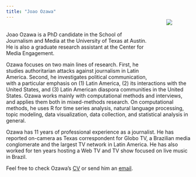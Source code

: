 ```yaml
---
title: "Joao Ozawa"
---
```


<div style= "out.width:'40%'; float:right; position: relative; top: -80px; padding: 50px">
![](images/Joao Ozawa.jpg)
</div>
<br>
Joao Ozawa is a PhD candidate in the School of Journalism and Media at the University of Texas at Austin. He is also a graduate research assistant at the Center for Media Engagement.

Ozawa focuses on two main lines of research. First, he studies authoritarian attacks against journalism in Latin America. Second, he investigates political communication, with a particular emphasis on (1) Latin America, (2) its interactions with the United States, and (3) Latin American diaspora communities in the United States. Ozawa works mainly with computational methods and interviews, and applies them both in mixed-methods research. On computational methods, he uses R for time series analysis, natural language processing, topic modeling, data visualization, data collection, and statistical analysis in general.

Ozawa has 11 years of professional experience as a journalist. He has reported on-camera as Texas correspondent for Globo TV, a Brazilian media conglomerate and the largest TV network in Latin America. He has also worked for ten years hosting a Web TV and TV show focused on live music in Brazil.
 
Feel free to check Ozawa's [CV](Joao Ozawa CV.pdf) or send him an [email](mailto:j.ozawa@utexas.edu).
